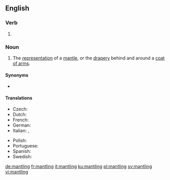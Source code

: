==English==

===Verb===
{{head|en|present participle}}

# {{present participle of|mantle|lang=en|nocat=1}}

===Noun===
{{en-noun}}

# {{label|en|heraldry}} The [[representation]] of a [[mantle]], or the [[drapery]] behind and around a [[coat of arms]].

====Synonyms====
* {{l|en|lambrequin}}

====Translations====
{{trans-top|heraldry: drapery behind and around a coat of arms}}
* Czech: {{t|cs|přikryvadla|f}}
* Dutch: {{t+|nl|dekkleed|n}}
* French: {{t+|fr|lambrequin|m}}
* German: {{t|de|Helmdecke|f}}
* Italian: {{t+|it|svolazzi|m-p}}, {{t+|it|lambrecchini|m-p}}
{{trans-mid}}
* Polish: {{t+|pl|labry}}
* Portuguese: {{t+|pt|paquife|m}}
* Spanish: {{t|es|lambrequín|m}}
* Swedish: {{t|sv|hjälmtäcke|n}}
{{trans-bottom}}

[[de:mantling]]
[[fr:mantling]]
[[it:mantling]]
[[ku:mantling]]
[[pl:mantling]]
[[sv:mantling]]
[[vi:mantling]]